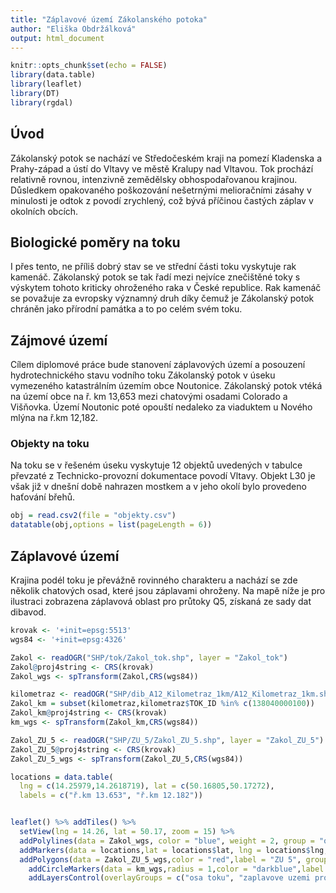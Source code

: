 ```yaml
---
title: "Záplavové území Zákolanského potoka"
author: "Eliška Obdržálková"
output: html_document
---
```


```r
knitr::opts_chunk$set(echo = FALSE)
library(data.table)
library(leaflet)
library(DT)
library(rgdal)
```
## Úvod
Zákolanský potok se nachází ve Středočeském kraji na pomezí Kladenska a Prahy-západ a ústí do Vltavy ve městě Kralupy nad Vltavou. Tok prochází relativně rovnou, intenzivně zemědělsky obhospodařovanou krajinou. Důsledkem opakovaného poškozování nešetrnými melioračními zásahy v minulosti je odtok z povodí zrychlený, což bývá příčinou častých záplav v okolních obcích.

## Biologické poměry na toku
I přes tento, ne příliš dobrý stav se ve střední části toku vyskytuje rak kamenáč. Zákolanský potok se tak řadí mezi nejvíce znečištěné toky s výskytem tohoto kriticky ohroženého raka v České republice.
Rak kamenáč se považuje za evropsky významný druh díky čemuž je Zákolanský potok chráněn jako přírodní památka a to po celém svém toku. 

## Zájmové území
Cílem diplomové práce bude stanovení záplavových území a posouzení hydrotechnického stavu vodního toku Zákolanský potok v úseku vymezeného katastrálním územím obce Noutonice. Zákolanský potok vtéká na území obce na ř. km 13,653 mezi chatovými osadami Colorado a Višňovka. Území Noutonic poté opouští nedaleko za viaduktem u Nového mlýna na ř.km 12,182. 

### Objekty na toku
Na toku se v řešeném úseku vyskytuje 12 objektů uvedených v tabulce převzaté z Technicko-provozní dokumentace povodí Vltavy. Objekt L30 je však již v dnešní době nahrazen mostkem a v jeho okolí bylo provedeno haťování břehů.

```r
obj = read.csv2(file = "objekty.csv")
datatable(obj,options = list(pageLength = 6))
```


## Záplavové území

Krajina podél toku je převážně rovinného charakteru a nachází se zde několik chatových osad, které jsou záplavami ohroženy. Na mapě níže je pro ilustraci zobrazena záplavová oblast pro průtoky Q5, získaná ze sady dat dibavod.

```r
krovak <- '+init=epsg:5513'
wgs84 <- '+init=epsg:4326'

Zakol <- readOGR("SHP/tok/Zakol_tok.shp", layer = "Zakol_tok")
Zakol@proj4string <- CRS(krovak)
Zakol_wgs <- spTransform(Zakol,CRS(wgs84))

kilometraz <- readOGR("SHP/dib_A12_Kilometraz_1km/A12_Kilometraz_1km.shp", layer = "A12_Kilometraz_1km")
Zakol_km = subset(kilometraz,kilometraz$TOK_ID %in% c(138040000100))
Zakol_km@proj4string <- CRS(krovak)
km_wgs <- spTransform(Zakol_km,CRS(wgs84))

Zakol_ZU_5 <- readOGR("SHP/ZU_5/Zakol_ZU_5.shp", layer = "Zakol_ZU_5")
Zakol_ZU_5@proj4string <- CRS(krovak)
Zakol_ZU_5_wgs <- spTransform(Zakol_ZU_5,CRS(wgs84))

locations = data.table(
  lng = c(14.25979,14.2618719), lat = c(50.16805,50.17272),
  labels = c("ř.km 13.653", "ř.km 12.182"))


leaflet() %>% addTiles() %>% 
  setView(lng = 14.26, lat = 50.17, zoom = 15) %>%
  addPolylines(data = Zakol_wgs, color = "blue", weight = 2, group = "osa toku") %>%
  addMarkers(data = locations,lat = locations$lat, lng = locations$lng, label = locations$labels) %>%
  addPolygons(data = Zakol_ZU_5_wgs,color = "red",label = "ZU 5", group = "zaplavove uzemi pro Q5") %>% 
    addCircleMarkers(data = km_wgs,radius = 1,color = "darkblue",label = as.character(km_wgs$KM), group = "kilometraz") %>%
    addLayersControl(overlayGroups = c("osa toku", "zaplavove uzemi pro Q5", "kilometraz"))

```
